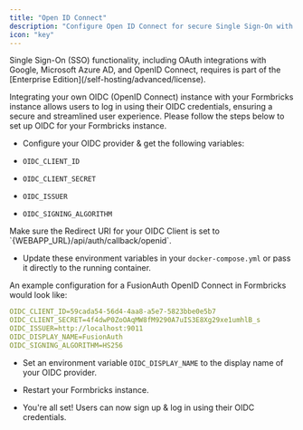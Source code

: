 ```yaml
---
title: "Open ID Connect"
description: "Configure Open ID Connect for secure Single Sign-On with your Formbricks instance. Implement enterprise-grade authentication for your survey platform with Open ID Connect."
icon: "key"
---
```


<Note>
  Single Sign-On (SSO) functionality, including OAuth integrations with Google, Microsoft Azure AD, and OpenID Connect, requires is part of the [Enterprise Edition](/self-hosting/advanced/license).
</Note>

Integrating your own OIDC (OpenID Connect) instance with your Formbricks instance allows users to log in using their OIDC credentials, ensuring a secure and streamlined user experience. Please follow the steps below to set up OIDC for your Formbricks instance.

- Configure your OIDC provider & get the following variables:

- `OIDC_CLIENT_ID`

- `OIDC_CLIENT_SECRET`

- `OIDC_ISSUER`

- `OIDC_SIGNING_ALGORITHM`

<Note>
  Make sure the Redirect URI for your OIDC Client is set to `{WEBAPP_URL}/api/auth/callback/openid`.
</Note>

- Update these environment variables in your `docker-compose.yml` or pass it directly to the running container.

An example configuration for a FusionAuth OpenID Connect in Formbricks would look like:


```yml Formbricks Env for FusionAuth OIDC
OIDC_CLIENT_ID=59cada54-56d4-4aa8-a5e7-5823bbe0e5b7
OIDC_CLIENT_SECRET=4f4dwP0ZoOAqMW8fM9290A7uIS3E8Xg29xe1umhlB_s
OIDC_ISSUER=http://localhost:9011 
OIDC_DISPLAY_NAME=FusionAuth
OIDC_SIGNING_ALGORITHM=HS256
```


- Set an environment variable `OIDC_DISPLAY_NAME` to the display name of your OIDC provider.

- Restart your Formbricks instance.

- You're all set! Users can now sign up & log in using their OIDC credentials.
